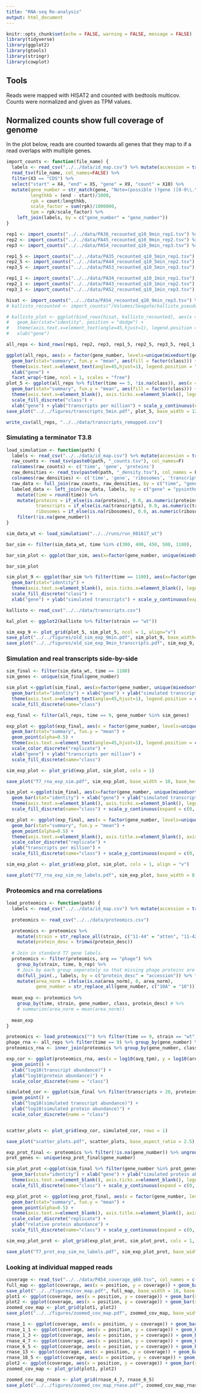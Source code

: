 ```yaml
---
title: "RNA-seq Re-analysis"
output: html_document
---
```


```r
knitr::opts_chunk$set(echo = FALSE, warning = FALSE, message = FALSE)
library(tidyverse)
library(ggplot2)
library(gtools)
library(stringr)
library(cowplot)
```

## Tools

Reads were mapped with HISAT2 and counted with bedtools multicov. Counts were normalized and given as TPM values.

## Normalized counts show full coverage of genome

In the plot below, reads are counted towards all genes that they map to if a read overlaps with multiple genes.

```r

import_counts <- function(file_name) {
  labels <- read_csv("../../data/id_map.csv") %>% mutate(accession = trimws(accession))
  read_tsv(file_name, col_names=FALSE) %>%
  filter(X3 == "CDS") %>%
  select("start" = X4, "end" = X5, "gene" = X9, "count" = X10) %>%
  mutate(gene_number = str_match(gene, "Note=(possible )?gene ([0-9\\.\\-AB]*)")[,3],
         lengthkb = (end - start)/1000,
         rpk = count/lengthkb,
         scale_factor = sum(rpk)/1000000,
         tpm = rpk/scale_factor) %>%
    left_join(labels, by = c("gene_number" = "gene_number"))
} 

rep1 <- import_counts("../../data/PA36_recounted_q10_9min_rep1.tsv") %>% mutate(b_rep = 1, time = 9)
rep2 <- import_counts("../../data/PA45_recounted_q10_9min_rep2.tsv") %>% mutate(b_rep = 2, time = 9)
rep3 <- import_counts("../../data/PA54_recounted_q10_9min_rep3.tsv") %>% mutate(b_rep = 3, time = 9)

rep1_5 <- import_counts("../../data/PA35_recounted_q10_5min_rep1.tsv") %>% mutate(b_rep = 1, time = 5)
rep2_5 <- import_counts("../../data/PA44_recounted_q10_5min_rep2.tsv") %>% mutate(b_rep = 2, time = 5)
rep3_5 <- import_counts("../../data/PA53_recounted_q10_5min_rep3.tsv") %>% mutate(b_rep = 3, time = 5)

rep1_1 <- import_counts("../../data/PA34_recounted_q10_1min_rep1.tsv") %>% mutate(b_rep = 1, time = 1)
rep2_1 <- import_counts("../../data/PA43_recounted_q10_1min_rep2.tsv") %>% mutate(b_rep = 2, time = 1)
rep3_1 <- import_counts("../../data/PA52_recounted_q10_1min_rep3.tsv") %>% mutate(b_rep = 3, time = 1)

hisat <- import_counts("../../data/PA54_recounted_q10_9min_rep3.tsv") %>% mutate(b_rep = 3, time = 9)
# kallisto_recounted <- import_counts("/Volumes/Seagate/kallisto_pseudobam/PA54_test_counts.tsv") %>% mutate(b_rep = 1, time = 9)

# kallisto_plot <- ggplot(bind_rows(hisat, kallisto_recounted), aes(x = factor(gene_number, levels=unique(mixedsort(gene_number))), y = tpm, fill=factor(b_rep))) +
#   geom_bar(stat="identity", position = "dodge") +
#   theme(axis.text.x=element_text(angle=45,hjust=1), legend.position = "none") +
#   xlab("gene")

all_reps <- bind_rows(rep1, rep2, rep3, rep1_5, rep2_5, rep3_5, rep1_1, rep2_1, rep3_1) %>% mutate(strain = "wildtype")

ggplot(all_reps, aes(x = factor(gene_number, levels=unique(mixedsort(gene_number))), y = tpm)) + 
  geom_bar(stat="summary", fun.y = "mean", aes(fill = factor(class))) +
  theme(axis.text.x=element_text(angle=45,hjust=1), legend.position = "none") +
  xlab("gene") +
  facet_wrap(~time, ncol = 1, scales = "free")
plot_5 <- ggplot(all_reps %>% filter(time == 5, !is.na(class)), aes(x = factor(gene_number, levels=unique(mixedsort(gene_number))), y = tpm)) + 
  geom_bar(stat="summary", fun.y = "mean", aes(fill = factor(class))) +
  theme(axis.text.x=element_blank(), axis.ticks.x=element_blank(), legend.position = c(0.0, 0.9)) +
  scale_fill_discrete("class") +
  xlab("gene") + ylab("transcripts per million") + scale_y_continuous(expand = c(0,0))
save_plot("../../figures/transcripts_5min.pdf", plot_5, base_width = 12, base_height = 5)

write_csv(all_reps, "../../data/transcripts_remapped.csv")
```

### Simulating a terminator T3.8

```r

load_simulation <- function(path) {
  labels <- read_csv("../../data/id_map.csv") %>% mutate(accession = trimws(accession))
  raw_counts <- read_tsv(paste0(path, "_counts.tsv"), col_names=F) 
  colnames(raw_counts) <- c('time', 'gene', 'proteins')
  raw_densities <- read_tsv(paste0(path, "_density.tsv"), col_names = F)
  colnames(raw_densities) <- c('time', 'gene', 'ribosomes', 'transcripts', 'density')
  raw_data <- full_join(raw_counts, raw_densities, by = c("time", "gene"))
  labeled_data <- left_join(raw_data, labels, by = c("gene" = "pysinthe")) %>%
    mutate(time = round(time)) %>%
    mutate(proteins = if_else(is.na(proteins), 0.0, as.numeric(proteins)),
           transcripts = if_else(is.na(transcripts), 0.0, as.numeric(transcripts)),
           ribosomes = if_else(is.na(ribosomes), 0.0, as.numeric(ribosomes))) %>%
    filter(!is.na(gene_number))
}

sim_data_wt <- load_simulation("../../runs/run_081617_wt")

bar_sim <- filter(sim_data_wt, time %in% c(300, 400, 450, 500, 1100), !is.na(gene_number))

bar_sim_plot <- ggplot(bar_sim, aes(x=factor(gene_number, unique(mixedsort(gene_number))), y=transcripts)) + geom_bar(stat="identity") + facet_wrap(~time, ncol = 1, scales = "free_y")

bar_sim_plot

sim_plot_9 <- ggplot(bar_sim %>% filter(time == 1100), aes(x=factor(gene_number, unique(mixedsort(gene_number))), y=transcripts, fill=factor(class))) + 
  geom_bar(stat="identity") + 
  theme(axis.text.x=element_blank(), axis.ticks.x=element_blank(), legend.position = c(0.0, 0.9)) +
  scale_fill_discrete("class") +
  xlab("gene") + ylab("simulated transcripts") + scale_y_continuous(expand = c(0,0)) 

kallisto <- read_csv("../../data/transcripts.csv")

kal_plot <- ggplot2(kallisto %>% filter(strain == "wt"))

sim_exp_9 <- plot_grid(plot_5, sim_plot_5, ncol = 1, align="v")
save_plot("../../figures/old_sim_exp_9min.pdf", sim_plot_9, base_width=10, base_height = 4)
save_plot("../../figures/old_sim_exp_9min_transcripts.pdf", sim_exp_9, base_width = 10, base_height = 8)
```

### Simulation and real transcripts side-by-side

```r

sim_final <- filter(sim_data_wt, time == 1100)
sim_genes <- unique(sim_final$gene_number)

sim_plot <-ggplot(sim_final, aes(x=factor(gene_number, unique(mixedsort(gene_number))), y=transcripts, fill= factor(class))) + 
  geom_bar(stat="identity") + xlab("gene") + ylab("simulated transcripts") +
  theme(axis.text.x=element_text(angle=45,hjust=1), legend.position = c(0.0, 0.85)) +
  scale_fill_discrete(name="class")

exp_final <- filter(all_reps, time == 9, gene_number %in% sim_genes)

exp_plot <- ggplot(exp_final, aes(x = factor(gene_number, levels=unique(mixedsort(gene_number))), y = tpm, fill = factor(class))) + 
  geom_bar(stat="summary", fun.y = "mean") +
  geom_point(alpha=0.5) +
  theme(axis.text.x=element_text(angle=45,hjust=1), legend.position = c(0.0, 0.85)) +
  scale_color_discrete("replicate") +
  xlab("gene") + ylab("transcripts per million") +
  scale_fill_discrete(name="class")

sim_exp_plot <- plot_grid(exp_plot, sim_plot, cols = 1)

save_plot("T7_rna_exp_sim.pdf", sim_exp_plot, base_width = 10, base_height = 8)

sim_plot <-ggplot(sim_final, aes(x=factor(gene_number, unique(mixedsort(gene_number))), y=transcripts, fill= factor(class))) + 
  geom_bar(stat="identity") + xlab("gene") + ylab("simulated transcripts") +
  theme(axis.text.x=element_blank(), axis.ticks.x=element_blank(), legend.position = c(0.0, 0.85)) +
  scale_fill_discrete(name="class") + scale_y_continuous(expand = c(0, 0))

exp_plot <- ggplot(exp_final, aes(x = factor(gene_number, levels=unique(mixedsort(gene_number))), y = tpm, fill = factor(class))) + 
  geom_bar(stat="summary", fun.y = "mean") +
  geom_point(alpha=0.5) +
  theme(axis.text.x=element_blank(), axis.title.x=element_blank(), axis.ticks.x=element_blank(), legend.position = c(0.0, 0.85)) +
  scale_color_discrete("replicate") +
  ylab("transcripts per million") +
  scale_fill_discrete(name="class") + scale_y_continuous(expand = c(0, 0))

sim_exp_plot <- plot_grid(exp_plot, sim_plot, cols = 1, align = "v")

save_plot("T7_rna_exp_sim_no_labels.pdf", sim_exp_plot, base_width = 8, base_height = 6)
```

### Proteomics and rna correlations

```r

load_proteomics <- function(path) {
  labels <- read_csv("../../data/id_map.csv") %>% mutate(accession = trimws(accession))
  
  proteomics <- read_csv("../../data/proteomics.csv")

  proteomics <- proteomics %>%
    mutate(strain = str_replace_all(strain, c("11-44" = "atten", "11-42" = "evol", "11-46" = "wt"))) %>%
    mutate(protein_desc = trimws(protein_desc))
  
  # Join in standard T7 gene labels.
  proteomics <- filter(proteomics, org == "phage") %>% 
    group_by(strain, time, b_rep) %>%
    # Join by each group seperately so that missing phage proteins are filled in with NAs
    do(full_join(., labels, by = c("protein_desc" = "accession")) %>% fill(strain, time, b_rep)) %>%
    mutate(area_norm = ifelse(is.na(area_norm), 0, area_norm),
           gene_number = str_replace_all(gene_number, c("10A" = "10"))) # Fill in missing proteins (NAs) with 0
  
  mean_exp <- proteomics %>%
    group_by(time, strain, gene_number, class, protein_desc) # %>% 
    # summarize(area_norm = mean(area_norm))
  
  mean_exp
}

proteomics <- load_proteomics("") %>% filter(time == 9, strain == "wt", area_norm != 0)
phage_rna <- all_reps %>% filter(time == 9) %>% group_by(gene_number) %>% summarize(avg_tpm = mean(tpm)/1000000) %>% filter(avg_tpm != 0)
proteomics_rna <- inner_join(proteomics %>% group_by(gene_number, class) %>% summarize(area_norm = mean(area_norm)), phage_rna, by = c("gene_number" = "gene_number"))

exp_cor <- ggplot(proteomics_rna, aes(x = log10(avg_tpm), y = log10(area_norm), color = factor(class))) + 
  geom_point() + 
  xlab("log10(transcript abundance)") + 
  ylab("log10(protein abundance)") + 
  scale_color_discrete(name = "class")

simulated_cor <- ggplot(sim_final %>% filter(transcripts > 20, proteins > 20), aes(x = log10(transcripts), y = log10(proteins), color = factor(class))) + 
  geom_point() +
  xlab("log10(simulated transcript abundance)") + 
  ylab("log10(simulated protein abundance)") + 
  scale_color_discrete(name = "class")


scatter_plots <- plot_grid(exp_cor, simulated_cor, rows = 1)

save_plot("scatter_plots.pdf", scatter_plots, base_aspect_ratio = 2.5)

exp_prot_final <- proteomics %>% filter(!is.na(gene_number)) %>% ungroup() %>% mutate(gene_number = str_replace(gene_number, "10", "10A"))
prot_genes <- unique(exp_prot_final$gene_number)

sim_plot_prot <-ggplot(sim_final %>% filter(gene_number %in% prot_genes), aes(x=factor(gene_number, unique(mixedsort(gene_number))), y=proteins, fill= factor(class))) + 
  geom_bar(stat="identity") + xlab("gene") + ylab("simulated protein abundance") +
  theme(axis.text.x=element_blank(), axis.ticks.x=element_blank(), legend.position = c(0.0, 0.85)) +
  scale_fill_discrete(name="class") + scale_y_continuous(expand = c(0, 0))

exp_plot_prot <- ggplot(exp_prot_final, aes(x = factor(gene_number, levels=unique(mixedsort(gene_number))), y = area_norm, fill = factor(class))) + 
  geom_bar(stat="summary", fun.y = "mean") +
  geom_point(alpha=0.5) +
  theme(axis.text.x=element_blank(), axis.title.x=element_blank(), axis.ticks.x=element_blank(), legend.position = c(0.0, 0.85)) +
  scale_color_discrete("replicate") +
  ylab("relative protein abundance") +
  scale_fill_discrete(name="class") + scale_y_continuous(expand = c(0, 0))

sim_exp_plot_prot <- plot_grid(exp_plot_prot, sim_plot_prot, cols = 1, align = "v")

save_plot("T7_prot_exp_sim_no_labels.pdf", sim_exp_plot_prot, base_width = 8, base_height = 6)


```

### Looking at individual mapped reads

```r

coverage <- read_tsv("../../data/PA54_coverage_q60.tsv", col_names = c("genome", "position", "coverage"))
full_map <- ggplot(coverage, aes(x = position, y = coverage)) + geom_bar(stat="identity") + geom_vline(xintercept = 24162) + xlim(0,40000)
save_plot("../../figures/cov_map.pdf", full_map, base_width = 10, base_height = 5)
plot1 <- ggplot(coverage, aes(x = position, y = coverage)) + geom_bar(stat="identity") + geom_vline(xintercept = 24210) + geom_vline(xintercept = 24162) + xlim(24090,24300)
plot2 <- ggplot(coverage, aes(x = position, y = coverage)) + geom_bar(stat="identity") + geom_vline(xintercept = 11161) + geom_vline(xintercept = 11203) + xlim(11000,11300)
zoomed_cov_map <- plot_grid(plot1, plot2)
save_plot("../../figures/zoomed_cov_map.pdf", zoomed_cov_map, base_width = 9, base_height = 4)

rnase_1 <- ggplot(coverage, aes(x = position, y = coverage)) + geom_bar(stat="identity") + geom_vline(xintercept = 3138) + xlim(2000,4000)
rnase_1_1 <- ggplot(coverage, aes(x = position, y = coverage)) + geom_bar(stat="identity") + geom_vline(xintercept = 5887) + xlim(5500,6500)
rnase_1_3 <- ggplot(coverage, aes(x = position, y = coverage)) + geom_bar(stat="identity") + geom_vline(xintercept = 6448) + xlim(6000,7000)
rnase_4_7 <- ggplot(coverage, aes(x = position, y = coverage)) + geom_bar(stat="identity") + geom_vline(xintercept = 13892) + xlim(13700,14000)
rnase_6_5 <- ggplot(coverage, aes(x = position, y = coverage)) + geom_bar(stat="identity") + geom_vline(xintercept = 18563) + xlim(18300,18700)
rnase_13 <- ggplot(coverage, aes(x = position, y = coverage)) + geom_bar(stat="identity") + geom_vline(xintercept = 27281) + xlim(27000,28000)
rnase_18_5 <- ggplot(coverage, aes(x = position, y = coverage)) + geom_bar(stat="identity") + geom_vline(xintercept = 36856) + xlim(36000,37000)
plot2 <- ggplot(coverage, aes(x = position, y = coverage)) + geom_bar(stat="identity") + geom_vline(xintercept = 11161) + geom_vline(xintercept = 11203) + xlim(11000,11300)
zoomed_cov_map <- plot_grid(plot1, plot2)

zoomed_cov_map_rnase <- plot_grid(rnase_4_7, rnase_6_5)
save_plot("../../figures/zoomed_cov_map_rnase.pdf", zoomed_cov_map_rnase, base_width = 9, base_height = 4)

```